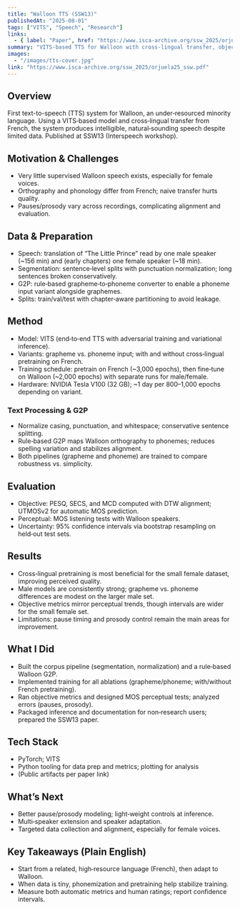 ```yaml
---
title: "Walloon TTS (SSW13)"
publishedAt: "2025-08-01"
tags: ["VITS", "Speech", "Research"]
links:
  - { label: "Paper", href: "https://www.isca-archive.org/ssw_2025/orjuela25_ssw.pdf" }
summary: "VITS-based TTS for Walloon with cross-lingual transfer, objective metrics, and MOS bootstrap analysis. Accepted at SSW13."
images:
  - "/images/tts-cover.jpg"
link: "https://www.isca-archive.org/ssw_2025/orjuela25_ssw.pdf"
---
```


## Overview
First text-to-speech (TTS) system for Walloon, an under‑resourced minority language. Using a VITS‑based model and cross‑lingual transfer from French, the system produces intelligible, natural‑sounding speech despite limited data. Published at SSW13 (Interspeech workshop).

## Motivation & Challenges
- Very little supervised Walloon speech exists, especially for female voices.
- Orthography and phonology differ from French; naive transfer hurts quality.
- Pauses/prosody vary across recordings, complicating alignment and evaluation.

## Data & Preparation
- Speech: translation of “The Little Prince” read by one male speaker (~156 min) and (early chapters) one female speaker (~18 min).
- Segmentation: sentence‑level splits with punctuation normalization; long sentences broken conservatively.
- G2P: rule‑based grapheme‑to‑phoneme converter to enable a phoneme input variant alongside graphemes.
- Splits: train/val/test with chapter‑aware partitioning to avoid leakage.

## Method
- Model: VITS (end‑to‑end TTS with adversarial training and variational inference).
- Variants: grapheme vs. phoneme input; with and without cross‑lingual pretraining on French.
- Training schedule: pretrain on French (~3,000 epochs), then fine‑tune on Walloon (~2,000 epochs) with separate runs for male/female.
- Hardware: NVIDIA Tesla V100 (32 GB); ~1 day per 800–1,000 epochs depending on variant.

### Text Processing & G2P
- Normalize casing, punctuation, and whitespace; conservative sentence splitting.
- Rule‑based G2P maps Walloon orthography to phonemes; reduces spelling variation and stabilizes alignment.
- Both pipelines (grapheme and phoneme) are trained to compare robustness vs. simplicity.

## Evaluation
- Objective: PESQ, SECS, and MCD computed with DTW alignment; UTMOSv2 for automatic MOS prediction.
- Perceptual: MOS listening tests with Walloon speakers.
- Uncertainty: 95% confidence intervals via bootstrap resampling on held‑out test sets.

## Results
- Cross‑lingual pretraining is most beneficial for the small female dataset, improving perceived quality.
- Male models are consistently strong; grapheme vs. phoneme differences are modest on the larger male set.
- Objective metrics mirror perceptual trends, though intervals are wider for the small female set.
- Limitations: pause timing and prosody control remain the main areas for improvement.

## What I Did
- Built the corpus pipeline (segmentation, normalization) and a rule‑based Walloon G2P.
- Implemented training for all ablations (grapheme/phoneme; with/without French pretraining).
- Ran objective metrics and designed MOS perceptual tests; analyzed errors (pauses, prosody).
- Packaged inference and documentation for non‑research users; prepared the SSW13 paper.

## Tech Stack
- PyTorch; VITS
- Python tooling for data prep and metrics; plotting for analysis
- (Public artifacts per paper link)

## What’s Next
- Better pause/prosody modeling; light‑weight controls at inference.
- Multi‑speaker extension and speaker adaptation.
- Targeted data collection and alignment, especially for female voices.

## Key Takeaways (Plain English)
- Start from a related, high‑resource language (French), then adapt to Walloon.
- When data is tiny, phonemization and pretraining help stabilize training.
- Measure both automatic metrics and human ratings; report confidence intervals.

